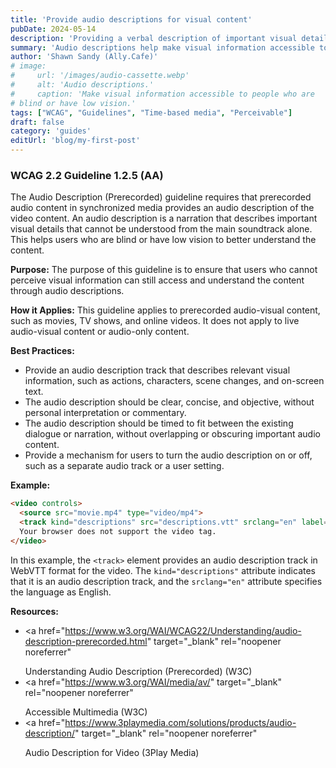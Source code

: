 ```yaml
---
title: 'Provide audio descriptions for visual content'
pubDate: 2024-05-14
description: 'Providing a verbal description of important visual details, actions, and scenes that are essential for understanding the content.'
summary: 'Audio descriptions help make visual information accessible to people who are blind or have low vision. They provide a verbal description of important visual details, actions, and scenes that are essential for understanding the content.'
author: 'Shawn Sandy (Ally.Cafe)'
# image:
#     url: '/images/audio-cassette.webp'
#     alt: 'Audio descriptions.'
#     caption: 'Make visual information accessible to people who are
# blind or have low vision.'
tags: ["WCAG", "Guidelines", "Time-based media", "Perceivable"]
draft: false
category: 'guides'
editUrl: 'blog/my-first-post'
---
```



### WCAG 2.2 Guideline 1.2.5 (AA)

The Audio Description (Prerecorded) guideline requires that prerecorded audio
content in synchronized media provides an audio description of the video
content. An audio description is a narration that describes important visual
details that cannot be understood from the main soundtrack alone. This helps
users who are blind or have low vision to better understand the content.

**Purpose:** The purpose of this guideline is to ensure that users who cannot
perceive visual information can still access and understand the content through
audio descriptions.

**How it Applies:** This guideline applies to prerecorded audio-visual content,
such as movies, TV shows, and online videos. It does not apply to live
audio-visual content or audio-only content.

**Best Practices:**

- Provide an audio description track that describes relevant visual information,
  such as actions, characters, scene changes, and on-screen text.
- The audio description should be clear, concise, and objective, without
  personal interpretation or commentary.
- The audio description should be timed to fit between the existing dialogue or
  narration, without overlapping or obscuring important audio content.
- Provide a mechanism for users to turn the audio description on or off, such as
  a separate audio track or a user setting.

**Example:**

```html
<video controls>
  <source src="movie.mp4" type="video/mp4">
  <track kind="descriptions" src="descriptions.vtt" srclang="en" label="English Audio Description">
  Your browser does not support the video tag.
</video>
```

In this example, the `<track>` element provides an audio description track in
WebVTT format for the video. The `kind="descriptions"` attribute indicates that
it is an audio description track, and the `srclang="en"` attribute specifies the
language as English.

**Resources:**

- <a
    href="https://www.w3.org/WAI/WCAG22/Understanding/audio-description-prerecorded.html"
    target="_blank"
    rel="noopener noreferrer"
  >
    Understanding Audio Description (Prerecorded) (W3C)
  </a>
- <a
    href="https://www.w3.org/WAI/media/av/"
    target="_blank"
    rel="noopener noreferrer"
  >
    Accessible Multimedia (W3C)
  </a>
- <a
    href="https://www.3playmedia.com/solutions/products/audio-description/"
    target="_blank"
    rel="noopener noreferrer"
  >
    Audio Description for Video (3Play Media)
  </a>

